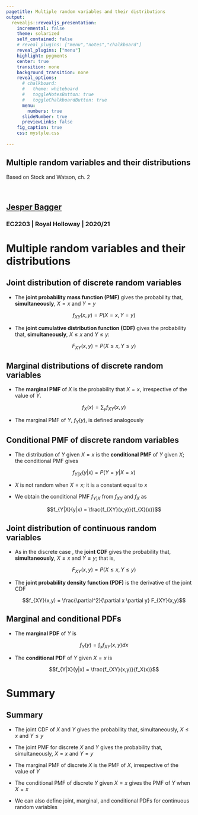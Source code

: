```yaml
---
pagetitle: Multiple random variables and their distributions
output: 
  revealjs::revealjs_presentation:
    incremental: false
    theme: solarized
    self_contained: false
    # reveal_plugins: ["menu","notes","chalkboard"]
    reveal_plugins: ["menu"]
    highlight: pygments
    center: true
    transition: none
    background_transition: none 
    reveal_options:
      # chalkboard:
      #   theme: whiteboard
      #   toggleNotesButton: true
      #   toggleChalkboardButton: true
      menu:
        numbers: true
      slideNumber: true
      previewLinks: false
    fig_caption: true
    css: mystyle.css
    
--- 
```


<section>

<h1>Multiple random variables and their distributions</h1>

Based on Stock and Watson, ch. 2

<br>

<h2>[Jesper Bagger](mailto:jesper.bagger@rhul.ac.uk)</h2>

<h3>EC2203 | Royal Holloway | 2020/21</h3>

</section>

# Multiple random variables and their distributions

## Joint distribution of discrete random variables

- The **joint probability mass function (PMF)** gives the probability that, **simultaneously**, $X=x$ and $Y=y$ 

  <div class="box">
  $$f_{XY}(x,y) = P(X=x,Y=y)$$
  </div>
  
- The **joint cumulative distribution function (CDF)** gives the probability that, **simultaneously**, $X \leq x$ and $Y \leq y$:

  <div class="box">
  $$F_{XY}(x,y) = P(X\leq x,Y \leq y)$$
  </div>


## Marginal distributions of discrete random variables

- The **marginal PMF** of $X$ is the probability that $X = x$, irrespective of the value of $Y$.

  <div class="box">
  $$f_X(x) = \sum_y f_{XY}(x,y)$$
  </div>  

- The marginal PMF of $Y$, $f_Y(y)$, is defined analogously

## Conditional PMF of discrete random variables

- The distribution of $Y$ given $X = x$ is the **conditional PMF** of $Y$ given $X$; the conditional PMF gives

  <div class="box">
  $$f_{Y|X}(y|x) = P(Y=y|X=x)$$
  </div>  


- $X$ is not random when $X = x$; it is a constant equal to $x$

- We obtain the conditional PMF $f_{Y|X}$ from $f_{XY}$ and $f_{X}$ as

  <div class="box">
  $$f_{Y|X}(y|x) = \frac{f_{XY}(x,y)}{f_{X}(x)}$$
  </div>  

## Joint distribution of continuous random variables

- As in the discrete case , the **joint CDF** gives the probability that, **simultaneously**, $X \leq x$ and $Y \leq y$; that is, 

  <div class="box">
  $$F_{XY}(x,y) = P(X\leq x,Y \leq y)$$
  </div> 
  
- The **joint probability density function (PDF)** is the derivative of the joint CDF

  <div class="box">
  $$f_{XY}(x,y) = \frac{\partial^2}{\partial x \partial y} F_{XY}(x,y)$$
  </div> 
  
## Marginal and conditional PDFs 

- The **marginal PDF** of $Y$ is

  <div class="box">
  $$f_Y(y) = \int_x f_{XY}(x,y) dx$$
  </div>


- The **conditional PDF** of $Y$ given $X=x$ is

  <div class="box">
  $$f_{Y|X}(y|x) = \frac{f_{XY}(x,y)}{f_X(x)}$$
  </div>

<!-- ## Interpreting the joint PDF of continuous random variables  -->

<!-- - The area under the **joint PDF** b/w any two sets of points---$a$ and $b$, and $c$ and $d$---gives the probability that $X$ falls b/w $a$ and $b$, and $Y$ falls b/w $c$ and $d$:  -->

<!--   $$\int_a^b \int_c^d f_{XY}(x,y) dx dy = P(a \leq X\leq b, c \leq Y \leq d)$$ -->

# Summary

## Summary

- The joint CDF of $X$ and $Y$ gives the probability that, simultaneously, $X \leq x$ and $Y \leq y$

- The joint PMF for discrete $X$ and $Y$ gives the probability that, simultaneously, $X=x$ and $Y=y$

- The marginal PMF of discrete $X$ is the PMF of $X$, irrespective of the value of $Y$

- The conditional PMF of discrete $Y$ given $X = x$ gives the PMF of $Y$ when $X = x$

- We can also define joint, marginal, and conditional PDFs for continuous random variables



